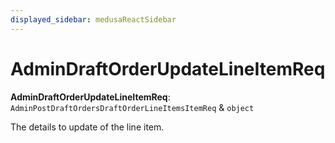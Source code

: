 ```yaml
---
displayed_sidebar: medusaReactSidebar
---
```



# AdminDraftOrderUpdateLineItemReq

 **AdminDraftOrderUpdateLineItemReq**: `AdminPostDraftOrdersDraftOrderLineItemsItemReq` & `object`

The details to update of the line item.
